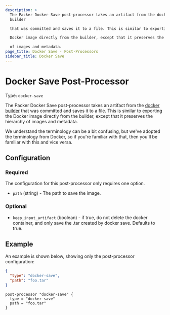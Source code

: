 ```yaml
---
description: >
  The Packer Docker Save post-processor takes an artifact from the docker
  builder

  that was committed and saves it to a file. This is similar to exporting the

  Docker image directly from the builder, except that it preserves the hierarchy

  of images and metadata.
page_title: Docker Save - Post-Processors
sidebar_title: Docker Save
---
```


# Docker Save Post-Processor

Type: `docker-save`

The Packer Docker Save post-processor takes an artifact from the [docker
builder](/docs/builders/docker) that was committed and saves it to a file.
This is similar to exporting the Docker image directly from the builder, except
that it preserves the hierarchy of images and metadata.

We understand the terminology can be a bit confusing, but we've adopted the
terminology from Docker, so if you're familiar with that, then you'll be
familiar with this and vice versa.

## Configuration

### Required

The configuration for this post-processor only requires one option.

- `path` (string) - The path to save the image.

### Optional

- `keep_input_artifact` (boolean) - if true, do not delete the docker
  container, and only save the .tar created by docker save. Defaults to true.

## Example

An example is shown below, showing only the post-processor configuration:

<Tabs>
<Tab heading="JSON">

```json
{
  "type": "docker-save",
  "path": "foo.tar"
}
```
</Tab>

<Tab heading="HCL2">

```hcl
post-processor "docker-save" {
  type = "docker-save"
  path = "foo.tar"
}
```
</Tab>
</Tabs>

